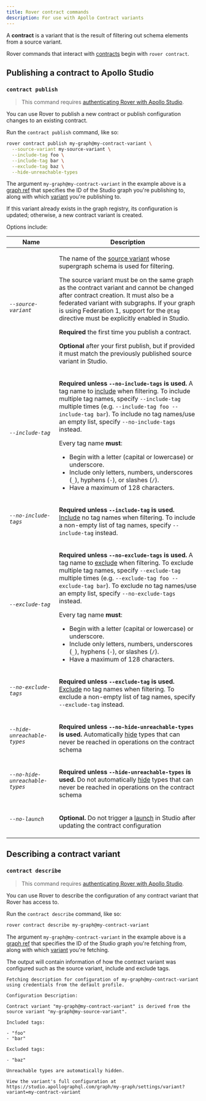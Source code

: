 ```yaml
---
title: Rover contract commands
description: For use with Apollo Contract variants
---
```


A **contract** is a variant that is the result of filtering out schema elements from a source variant.

Rover commands that interact with [contracts](https://www.apollographql.com/docs/graphos/delivery/contracts/) begin with `rover contract`.

## Publishing a contract to Apollo Studio

### `contract publish`

> This command requires [authenticating Rover with Apollo Studio](../configuring/#authenticating-with-apollo-studio).

You can use Rover to publish a new contract or publish configuration changes to an existing contract.

Run the `contract publish` command, like so:

```bash
rover contract publish my-graph@my-contract-variant \
  --source-variant my-source-variant \
  --include-tag foo \
  --include-tag bar \
  --exclude-tag baz \
  --hide-unreachable-types
```

The argument `my-graph@my-contract-variant` in the example above is a [graph ref](../conventions/#graph-refs) that specifies the ID of the Studio graph you're publishing to, along with which [variant](/graphos/graphs/overview/#variants) you're publishing to.

If this variant already exists in the graph registry, its configuration is updated; otherwise, a new contract variant is created.

Options include:

<table class="field-table">
<thead>
<tr>
<th>Name</th>
<th>Description</th>
</tr>
</thead>
<tbody>
<tr class="required">
<td>

###### `--source-variant`

</td>
<td>

The name of the [source variant](https://www.apollographql.com/docs/graphos/delivery/contracts/#2-fed1-enable-variant-support-for-tag) whose supergraph schema is used for filtering.

The source variant must be on the same graph as the contract variant and cannot be changed after contract creation. It must also be a federated variant with subgraphs. If your graph is using Federation 1, support for the `@tag` directive must be explicitly enabled in Studio.

**Required** the first time you publish a contract.

**Optional** after your first publish, but if provided it must match the previously published source variant in Studio.

</td>
</tr>
<tr class="required">
<td>

###### `--include-tag`

</td>
<td>

**Required unless `--no-include-tags` is used.** A tag name to [include](https://www.apollographql.com/docs/graphos/delivery/contracts/#contract-filters) when filtering. To include multiple tag names, specify `--include-tag` multiple times (e.g. `--include-tag foo --include-tag bar`). To include no tag names/use an empty list, specify `--no-include-tags` instead.

Every tag name **must**:

* Begin with a letter (capital or lowercase) or underscore.
* Include only letters, numbers, underscores (`_`), hyphens (`-`), or slashes (`/`).
* Have a maximum of 128 characters.

</td>
</tr>
<tr class="required">
<td>

###### `--no-include-tags`

</td>
<td>

**Required unless `--include-tag` is used.** [Include](https://www.apollographql.com/docs/graphos/delivery/contracts/#contract-filters) no tag names when filtering. To include a non-empty list of tag names, specify `--include-tag` instead.

</td>
</tr>
<tr class="required">
<td>

###### `--exclude-tag`

</td>
<td>

**Required unless `--no-exclude-tags` is used.** A tag name to [exclude](https://www.apollographql.com/docs/graphos/delivery/contracts/#contract-filters) when filtering. To exclude multiple tag names, specify `--exclude-tag` multiple times (e.g. `--exclude-tag foo --exclude-tag bar`). To exclude no tag names/use an empty list, specify `--no-exclude-tags` instead.

Every tag name **must**:

* Begin with a letter (capital or lowercase) or underscore.
* Include only letters, numbers, underscores (`_`), hyphens (`-`), or slashes (`/`).
* Have a maximum of 128 characters.

</td>
</tr>
<tr class="required">
<td>

###### `--no-exclude-tags`

</td>
<td>

**Required unless `--exclude-tag` is used.** [Exclude](https://www.apollographql.com/docs/graphos/delivery/contracts/#contract-filters) no tag names when filtering. To exclude a non-empty list of tag names, specify `--exclude-tag` instead.

</td>
</tr>
<tr class="required">
<td>

###### `--hide-unreachable-types`

</td>
<td>

**Required unless `--no-hide-unreachable-types` is used.** Automatically [hide](https://www.apollographql.com/docs/graphos/delivery/contracts/#contract-filters) types that can never be reached in operations on the contract schema

</td>
</tr>
<tr class="required">
<td>

###### `--no-hide-unreachable-types`

</td>
<td>

**Required unless `--hide-unreachable-types` is used.** Do not automatically [hide](https://www.apollographql.com/docs/graphos/delivery/contracts/#contract-filters) types that can never be reached in operations on the contract schema

</td>
</tr>
<tr>
<td>

###### `--no-launch`

</td>
<td>

**Optional.** Do not trigger a [launch](https://www.apollographql.com/docs/graphos/delivery/contracts/#review-and-launch) in Studio after updating the contract configuration

</td>
</tr>
</tbody>
</table>

## Describing a contract variant

### `contract describe`

> This command requires [authenticating Rover with Apollo Studio](../configuring/#authenticating-with-apollo-studio).

You can use Rover to describe the configuration of any contract variant that Rover has access to.

Run the `contract describe` command, like so:

```bash
rover contract describe my-graph@my-contract-variant
```

The argument `my-graph@my-contract-variant` in the example above is a [graph ref](../conventions/#graph-refs) that specifies the ID of the Studio graph you're fetching from, along with which [variant](/graphos/graphs/overview/#variants) you're fetching.

The output will contain information of how the contract variant was configured such as the source variant, include and exclude tags.

```
Fetching description for configuration of my-graph@my-contract-variant using credentials from the default profile.

Configuration Description:

Contract variant "my-graph@my-contract-variant" is derived from the source variant "my-graph@my-source-variant".

Included tags:

- "foo"
- "bar"

Excluded tags:

- "baz"

Unreachable types are automatically hidden.

View the variant's full configuration at https://studio.apollographql.com/graph/my-graph/settings/variant?variant=my-contract-variant
```
